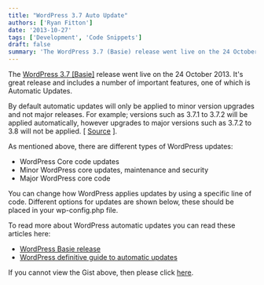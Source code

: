 ```yaml
---
title: "WordPress 3.7 Auto Update"
authors: ['Ryan Fitton']
date: '2013-10-27'
tags: ['Development', 'Code Snippets']
draft: false
summary: 'The WordPress 3.7 (Basie) release went live on the 24 October 2013. It&#8217;s great release and includes a number of important features, one of which is Automatic Updates. By default automatic updates will only be applied to minor version upgrades and not major releases. For example; versions such as 3.7.1 to 3.7.2 will be applied ...'
---
```


The [WordPress 3.7 \[Basie\]](http://wordpress.org/news/2013/10/basie/) release went live on the 24 October 2013. It's great release and includes a number of important features, one of which is Automatic Updates.

By default automatic updates will only be applied to minor version upgrades and not major releases. For example; versions such as 3.7.1 to 3.7.2 will be applied automatically, however upgrades to major versions such as 3.7.2 to 3.8 will not be applied. \[ [Source](http://www.wpbeginner.com/wp-tutorials/how-to-disable-automatic-updates-in-wordpress/) \].

As mentioned above, there are different types of WordPress updates:

-   WordPress Core code updates
-   Minor WordPress core updates, maintenance and security
-   Major WordPress core code

You can change how WordPress applies updates by using a specific line of code. Different options for updates are shown below, these should be placed in your wp-config.php file.

To read more about WordPress automatic updates you can read these articles here:

-   [WordPress Basie release](http://wordpress.org/news/2013/10/basie/)
-   [WordPress definitive guide to automatic updates](http://make.wordpress.org/core/2013/10/25/the-definitive-guide-to-disabling-auto-updates-in-wordpress-3-7/)

If you cannot view the Gist above, then please click [here](http://gist.github.com/ryanfitton/7174079).

